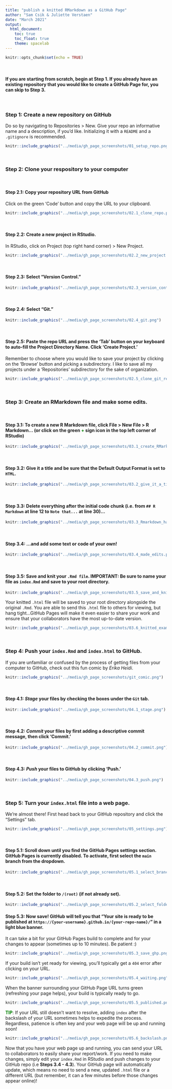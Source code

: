 ```yaml
---
title: "publish a knitted RMarkdown as a GitHub Page"
author: "Sam Csik & Juliette Verstaen"
date: "March 2021"
output: 
  html_document:
    toc: true
    toc_float: true
    theme: spacelab
---
```


```r
knitr::opts_chunk$set(echo = TRUE)
```

 <br>
 
#### If you are starting from scratch, begin at **Step 1**. If you already have an existing repository that you would like to create a GitHub Page for, you can skip to **Step 3**. 

 <br>
 
### **Step 1:** Create a new repository on GitHub
Do so by navigating to Repositories > New. Give your repo an informative name and a description, if you'd like. Initializing it with a `README` and a `.gitignore` is recommended.
```r
knitr::include_graphics("../media/gh_page_screenshots/01_setup_repo.png")
```

 <br>
 
### **Step 2:** Clone your respository to your computer

 <br>
 
#### **Step 2.1:** Copy your repository URL from GitHub
Click on the green 'Code' button and copy the URL to your clipboard.
```r
knitr::include_graphics("../media/gh_page_screenshots/02.1_clone_repo.png")
```

 <br>
 
#### **Step 2.2:** Create a new project in RStudio. 
In RStudio, click on Project (top right hand corner) > New Project.
```r
knitr::include_graphics("../media/gh_page_screenshots/02.2_new_project.png")
```

 <br>
 
#### **Step 2.3:** Select "Version Control." 
```r
knitr::include_graphics("../media/gh_page_screenshots/02.3_version_control.png")
```

 <br>
 
#### **Step 2.4:** Select "Git." 
```r
knitr::include_graphics("../media/gh_page_screenshots/02.4_git.png")
```
 
 <br>
 
#### **Step 2.5:** Paste the repo URL and press the 'Tab' button on your keyboard to auto-fill the Project Directory Name. Click 'Create Project.'
Remember to choose where you would like to save your project by clicking on the 'Browse' button and picking a subdirectory. I like to save all my projects under a 'Repositories' subdirectory for the sake of organization.
```r
knitr::include_graphics("../media/gh_page_screenshots/02.5_clone_git_repo.png")
```

 <br>
 
### **Step 3:** Create an RMarkdown file and make some edits.

 <br>
 
#### **Step 3.1:** To create a new R Markdown file, click File > New File > R Markdown... (or click on the green <span style="color: green;">+</span> sign icon in the top left corner of RStudio)
```r
knitr::include_graphics("../media/gh_page_screenshots/03.1_create_RMarkdown.png")
```

 <br>
 
#### **Step 3.2:** Give it a title and be sure that the Default Output Format is set to `HTML`.
```r
knitr::include_graphics("../media/gh_page_screenshots/03.2_give_it_a_title.png")
```

 <br>
 
#### **Step 3.3:** Delete everything after the initial code chunk (i.e. from `## R Markdown` at line 12 to `Note that...` at line 30)...
```r
knitr::include_graphics("../media/gh_page_screenshots/03.3_Rmarkdown_has_been created.png")
```

 <br>
 
#### **Step 3.4:** ...and add some text or code of your own!
```r
knitr::include_graphics("../media/gh_page_screenshots/03.4_made_edits.png")
```

 <br>
 
#### **Step 3.5:** Save and knit your `.Rmd file`. **IMPORTANT:** Be sure to name your file as `index.Rmd` and save to your root directory.
```r
knitr::include_graphics("../media/gh_page_screenshots/03.5_save_and_knit.png")
```

Your knitted `.html` file will be saved to your root directory alongside the original `.Rmd`. You are able to send this `.html` file to others for viewing, but hang tight...GitHub Pages will make it even easier to share your work and ensure that your collaborators have the most up-to-date version.
```r
knitr::include_graphics("../media/gh_page_screenshots/03.6_knitted_example.png")
```

 <br>
 
### **Step 4:** Push your `index.Rmd` and `index.html` to GitHub. 
If you are unfamiliar or confused by the process of getting files from your computer to GitHub, check out this fun comic by *Erika Heidi*.
```r
knitr::include_graphics("../media/gh_page_screenshots/git_comic.png")
```

 <br>
 
#### **Step 4.1:** *Stage* your files by checking the boxes under the `Git` tab.
```r
knitr::include_graphics("../media/gh_page_screenshots/04.1_stage.png")
```

 <br>
 
#### **Step 4.2:** *Commit* your files by first adding a descriptive commit message, then click 'Commit.'
```r
knitr::include_graphics("../media/gh_page_screenshots/04.2_commit.png")
```

 <br>
 
#### **Step 4.3:** *Push* your files to GitHub by clicking 'Push.'
```r
knitr::include_graphics("../media/gh_page_screenshots/04.3_push.png")
```

 <br>
 
### **Step 5:** Turn your `index.html` file into a web page.

We're almost there! First head back to your GitHub repository and click the "Settings" tab.
```r
knitr::include_graphics("../media/gh_page_screenshots/05_settings.png")
```

 <br>
 
#### **Step 5.1:** Scroll down until you find the GitHub Pages settings section. GitHub Pages is currently disabled. To activate, first select the `main` branch from the dropdown.
```r
knitr::include_graphics("../media/gh_page_screenshots/05.1_select_branch.png")
```

 <br>
 
#### **Step 5.2:** Set the folder to `/(root)` (if not already set).
```r
knitr::include_graphics("../media/gh_page_screenshots/05.2_select_folder.png")
```

#### **Step 5.3:** Now save! GitHub will tell you that "Your site is ready to be published at `https://{your-username}.github.io/{your-repo-name}/`" in a light blue banner. 

It can take a bit for your GitHub Pages build to complete and for your changes to appear (sometimes up to 10 minutes). Be patient :) 
```r
knitr::include_graphics("../media/gh_page_screenshots/05.3_save_ghp.png")
```

If your build isn't yet ready for viewing, you'll typically get a `404` error after clicking on your URL.
```r
knitr::include_graphics("../media/gh_page_screenshots/05.4_waiting.png")
```

When the banner surrounding your GitHub Page URL turns green (refreshing your page helps), your build is typically ready to go.
```r
knitr::include_graphics("../media/gh_page_screenshots/05.5_published.png")
```

<span style="color: green;">**TIP**</span>: If your URL still doesn't want to resolve, adding `index` after the backslash of your URL sometimes helps to expedite the process. Regardless, patience is often key and your web page will be up and running soon!
```r
knitr::include_graphics("../media/gh_page_screenshots/05.6_backslash.png")
```

Now that you have your web page up and running, you can send your URL to collaborators to easily share your report/work. If you need to make changes, simply edit your `index.Rmd` in RStudio and push changes to your GitHub repo (i.e **Steps 3.4 - 4.3**). Your GitHub page will automatically update, which means no need to send a new, updated `.html` file or a different URL (but remember, it can a few minutes before those changes appear online)!

